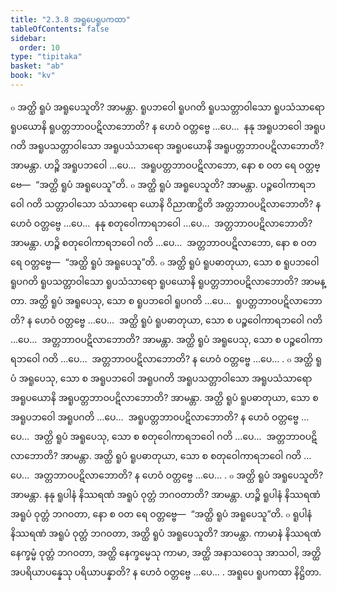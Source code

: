 ```yaml
---
title: "2.3.8 အရူပေရူပကထာ"
tableOfContents: false
sidebar:
  order: 10
type: "tipitaka"
basket: "ab"
book: "kv"
---
```



<DynamicBreadcrumb />

<Division number="524" book="kv">

<Paragraph number="1778" book="kv">
๐ အတ္ထိ ရူပံ အရူပေသူတိ? အာမန္တာ. ရူပဘဝေါ ရူပဂတိ ရူပသတ္တာဝါသော ရူပသံသာရော ရူပယောနိ ရူပတ္တဘာဝပဋိလာဘောတိ? န ဟေဝံ ဝတ္တဗ္ဗေ …ပေ…  နနု အရူပဘဝေါ အရူပဂတိ အရူပသတ္တာဝါသော အရူပသံသာရော အရူပယောနိ အရူပတ္တဘာဝပဋိလာဘောတိ? အာမန္တာ. ဟဉ္စိ အရူပဘဝေါ …ပေ…  အရူပတ္တဘာဝပဋိလာဘော, နော စ ဝတ ရေ ဝတ္တဗ္ဗေ—  “အတ္ထိ ရူပံ အရူပေသူ”တိ.
</Paragraph>

<Paragraph number="1779" book="kv">
๐ အတ္ထိ ရူပံ အရူပေသူတိ? အာမန္တာ. ပဉ္စဝေါကာရဘဝေါ ဂတိ သတ္တာဝါသော သံသာရော ယောနိ ဝိညာဏဋ္ဌိတိ အတ္တဘာဝပဋိလာဘောတိ? န ဟေဝံ ဝတ္တဗ္ဗေ …ပေ…  နနု စတုဝေါကာရဘဝေါ …ပေ…  အတ္တဘာဝပဋိလာဘောတိ? အာမန္တာ. ဟဉ္စိ စတုဝေါကာရဘဝေါ ဂတိ …ပေ…  အတ္တဘာဝပဋိလာဘော, နော စ ဝတ ရေ ဝတ္တဗ္ဗေ—  “အတ္ထိ ရူပံ အရူပေသူ”တိ.
</Paragraph>

</Division>
<Division number="525" book="kv">

<Paragraph number="1780" book="kv">
๐ အတ္ထိ ရူပံ ရူပဓာတုယာ, သော စ ရူပဘဝေါ ရူပဂတိ ရူပသတ္တာဝါသော ရူပသံသာရော ရူပယောနိ ရူပတ္တဘာဝပဋိလာဘောတိ? အာမန္တာ. အတ္ထိ ရူပံ အရူပေသု, သော စ ရူပဘဝေါ ရူပဂတိ …ပေ…  ရူပတ္တဘာဝပဋိလာဘောတိ? န ဟေဝံ ဝတ္တဗ္ဗေ …ပေ…  အတ္ထိ ရူပံ ရူပဓာတုယာ, သော စ ပဉ္စဝေါကာရဘဝေါ ဂတိ …ပေ…  အတ္တဘာဝပဋိလာဘောတိ? အာမန္တာ. အတ္ထိ ရူပံ အရူပေသု, သော စ ပဉ္စဝေါကာရဘဝေါ ဂတိ …ပေ…  အတ္တဘာဝပဋိလာဘောတိ? န ဟေဝံ ဝတ္တဗ္ဗေ …ပေ… .
</Paragraph>

<Paragraph number="1781" book="kv">
๐ အတ္ထိ ရူပံ အရူပေသု, သော စ အရူပဘဝေါ အရူပဂတိ အရူပသတ္တာဝါသော အရူပသံသာရော အရူပယောနိ အရူပတ္တဘာဝပဋိလာဘောတိ? အာမန္တာ. အတ္ထိ ရူပံ ရူပဓာတုယာ, သော စ အရူပဘဝေါ အရူပဂတိ …ပေ…  အရူပတ္တဘာဝပဋိလာဘောတိ? န ဟေဝံ ဝတ္တဗ္ဗေ …ပေ…  အတ္ထိ ရူပံ အရူပေသု, သော စ စတုဝေါကာရဘဝေါ ဂတိ …ပေ…  အတ္တဘာဝပဋိလာဘောတိ? အာမန္တာ. အတ္ထိ ရူပံ ရူပဓာတုယာ, သော စ စတုဝေါကာရဘဝေါ ဂတိ …ပေ…  အတ္တဘာဝပဋိလာဘောတိ? န ဟေဝံ ဝတ္တဗ္ဗေ …ပေ… .
</Paragraph>

</Division>
<Division number="526" book="kv">

<Paragraph number="1782" book="kv">
๐ အတ္ထိ ရူပံ အရူပေသူတိ? အာမန္တာ. နနု ရူပါနံ နိဿရဏံ အရူပံ ဝုတ္တံ ဘဂဝတာတိ? အာမန္တာ. ဟဉ္စိ ရူပါနံ နိဿရဏံ အရူပံ ဝုတ္တံ ဘဂဝတာ, နော စ ဝတ ရေ ဝတ္တဗ္ဗေ—  “အတ္ထိ ရူပံ အရူပေသူ”တိ.
</Paragraph>

<Paragraph number="1783" book="kv">
๐ ရူပါနံ နိဿရဏံ အရူပံ ဝုတ္တံ ဘဂဝတာ, အတ္ထိ ရူပံ အရူပေသူတိ? အာမန္တာ. ကာမာနံ နိဿရဏံ နေက္ခမ္မံ ဝုတ္တံ ဘဂဝတာ, အတ္ထိ နေက္ခမ္မေသု ကာမာ, အတ္ထိ အနာသဝေသု အာသဝါ, အတ္ထိ အပရိယာပန္နေသု ပရိယာပန္နာတိ? န ဟေဝံ ဝတ္တဗ္ဗေ …ပေ… .

</Paragraph>
</Division>

<Paragraph number="1784" type="center" book="kv">
အရူပေ ရူပကထာ နိဋ္ဌိတာ.
</Paragraph>